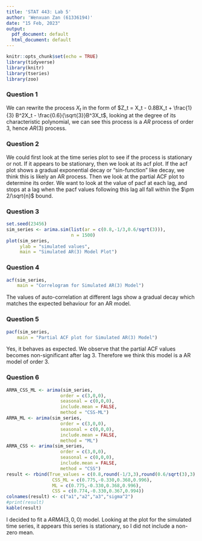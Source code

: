 ```yaml
---
title: 'STAT 443: Lab 5'
author: 'Wenxuan Zan (61336194)'
date: "15 Feb, 2023"
output:
  pdf_document: default
  html_document: default
---
```


```r
knitr::opts_chunk$set(echo = TRUE)
library(tidyverse)
library(knitr)
library(tseries)
library(zoo)
```

### Question 1

We can rewrite the process $X_t$ in the form of $Z_t = X_t - 0.8BX_t + \frac{1}{3} B^2X_t - \frac{0.6}{\sqrt{3}}B^3X_t$, looking at the degree of its characteristic polynomial, we can see this process is a $AR$ process of order 3, hence $AR(3)$ process. 

### Question 2

We could first look at the time series plot to see if the process is stationary or not. If it appears to be stationary, then we look at its acf plot. If the acf plot shows a gradual exponential decay or "sin-function" like decay, we think this is likely an AR process. Then we look at the partial ACF plot to determine its order. We want to look at the value of pacf at each lag, and stops at a lag when the pacf values following this lag all fall within the $\pm 2/\sqrt{n}$ bound.

### Question 3
```r
set.seed(23456)
sim_series <- arima.sim(list(ar = c(0.8,-1/3,0.6/sqrt(3))),
                        n = 1500)
plot(sim_series,
     ylab = "simulated values",
     main = "Simulated AR(3) Model Plot")
```

### Question 4
```r
acf(sim_series,
    main = "Correlogram for Simulated AR(3) Model")
```

The values of auto-correlation at different lags show a gradual decay which matches the expected behaviour for an AR model. 

### Question 5
```r
pacf(sim_series,
    main = "Partial ACF plot for Simulated AR(3) Model")
```

Yes, it behaves as expected. We observe that the partial ACF values becomes non-significant after lag 3. Therefore we think this model is a AR model of order 3. 

### Question 6
```r
ARMA_CSS_ML <- arima(sim_series,
                    order = c(3,0,0),
                    seasonal = c(0,0,0),
                    include.mean = FALSE,
                    method = "CSS-ML")
ARMA_ML <- arima(sim_series,
                    order = c(3,0,0),
                    seasonal = c(0,0,0),
                    include.mean = FALSE,
                    method = "ML")
ARMA_CSS <- arima(sim_series,
                    order = c(3,0,0),
                    seasonal = c(0,0,0),
                    include.mean = FALSE,
                    method = "CSS")
result <- rbind(True_values = c(0.8,round(-1/3,3),round(0.6/sqrt(3),3),0.8^2),
                 CSS_ML = c(0.775,-0.330,0.368,0.996),
                 ML = c(0.775,-0.330,0.368,0.996),
                 CSS = c(0.774,-0.330,0.367,0.994))
colnames(result) <- c("a1","a2","a3","sigma^2")
#print(result)
kable(result)

```

I decided to fit a $ARMA(3,0,0)$ model. Looking at the plot for the simulated time series, it appears this series is stationary, so I did not include a non-zero mean. 





